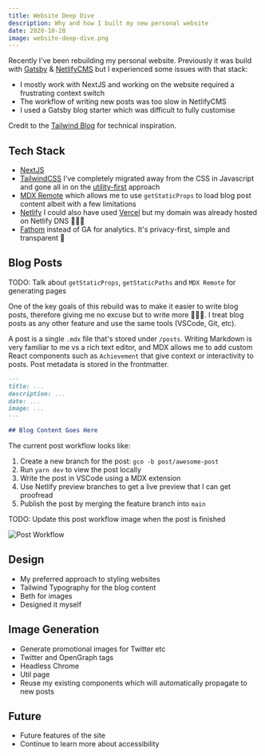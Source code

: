```yaml
---
title: Website Deep Dive
description: Why and how I built my new personal website
date: 2020-10-28
image: website-deep-dive.png
---
```


Recently I've been rebuilding my personal website. Previously it was build with [Gatsby](https://www.gatsbyjs.com/) & [NetlifyCMS](https://www.netlifycms.org/) but I experienced some issues with that stack:

- I mostly work with NextJS and working on the website required a frustrating context switch
- The workflow of writing new posts was too slow in NetlifyCMS
- I used a Gatsby blog starter which was difficult to fully customise

Credit to the [Tailwind Blog](https://blog.tailwindcss.com/building-the-tailwind-blog) for technical inspiration.

## Tech Stack

- [NextJS](https://nextjs.org/)
- [TailwindCSS](https://tailwindcss.com/) I've completely migrated away from the CSS in Javascript and gone all in on the [utility-first](https://tailwindcss.com/docs/utility-first) approach
- [MDX Remote](https://github.com/hashicorp/next-mdx-remote) which allows me to use `getStaticProps` to load blog post content albeit with a few limitations
- [Netlify](https://www.netlify.com/) I could also have used [Vercel](https://vercel.com/) but my domain was already hosted on Netlify DNS 🤷🏻‍♂️
- [Fathom](https://usefathom.com/) instead of GA for analytics. It's privacy-first, simple and transparent 💯

## Blog Posts

TODO: Talk about `getStaticProps`, `getStaticPaths` and `MDX Remote` for generating pages

One of the key goals of this rebuild was to make it easier to write blog posts, therefore giving me no excuse but to write more 🤷🏻‍♂️. I treat blog posts as any other feature and use the same tools (VSCode, Git, etc).

A post is a single `.mdx` file that's stored under `/posts`. Writing Markdown is very familiar to me vs a rich text editor, and MDX allows me to add custom React components such as `Achievement` that give context or interactivity to posts. Post metadata is stored in the frontmatter.

```md
---
title: ...
description: ...
date: ...
image: ...
---

## Blog Content Goes Here
```

The current post workflow looks like:

1. Create a new branch for the post: `gco -b post/awesome-post`
1. Run `yarn dev` to view the post locally
1. Write the post in VSCode using a MDX extension
1. Use Netlify preview branches to get a live preview that I can get proofread
1. Publish the post by merging the feature branch into `main`

TODO: Update this post workflow image when the post is finished

![Post Workflow](/images/post-workflow.png)

## Design

- My preferred approach to styling websites
- Tailwind Typography for the blog content
- Beth for images
- Designed it myself

## Image Generation

- Generate promotional images for Twitter etc
- Twitter and OpenGraph tags
- Headless Chrome
- Util page
- Reuse my existing components which will automatically propagate to new posts

## Future

- Future features of the site
- Continue to learn more about accessibility
